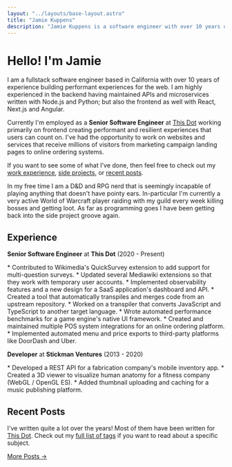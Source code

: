 ```yaml
---
layout: "../layouts/base-layout.astro"
title: "Jamie Kuppens"
description: "Jamie Kuppens is a software engineer with over 10 years of experience building for the web."
---
```



# Hello! I'm Jamie

I am a fullstack software engineer based in California with over 10 years of experience building
performant experiences for the web. I am highly experienced in the backend having maintained APIs
and microservices written with Node.js and Python; but also the frontend as well with React, Next.js
and Angular.

Currently I'm employed as a **Senior Software Engineer** at <a href="https://www.thisdot.co" target="_blank" rel="noopener">This Dot</a>
working primarily on frontend creating performant and resilient experiences that users can count on.
I've had the opportunity to work on websites and services that receive millions of visitors from
marketing campaign landing pages to online ordering systems.

If you want to see some of what I've done, then feel free to check out my [work
experience](#experience), [side projects](/projects), or [recent posts](#recent-posts).

In my free time I am a D&D and RPG nerd that is seemingly incapable of playing anything that doesn't
have pointy ears. In-particular I'm currently a very active World of Warcraft player raiding with my
guild every week killing bosses and getting loot. As far as programming goes I have been getting
back into the side project groove again.

## Experience

**Senior Software Engineer** at **This Dot** (2020 - Present)

<div class="text-gray-400">
  * Contributed to <span class="text-white">Wikimedia's QuickSurvey</span> extension to add support for multi-question surveys.
  * Updated several <span class="text-white">Mediawiki</span> extensions so that they work with temporary user accounts.
  * Implemented observability features and a new design for a <span class="text-white">SaaS application's dashboard</span> and API.
  * Created a tool that automatically transpiles and merges code from an upstream repository.
  * Worked on a transpiler that converts <span class="text-white">JavaScript</span> and <span class="text-white">TypeScript</span> to another target language.
  * Wrote automated performance benchmarks for a game engine's native UI framework.
  * Created and maintained multiple POS system integrations for an online ordering platform.
  * Implemented automated menu and price exports to third-party platforms like <span class="text-white">DoorDash</span> and <span class="text-white">Uber</span>.
</div>

**Developer** at **Stickman Ventures** (2013 - 2020)

<div class="text-gray-400">
  * Developed a <span class="text-white">REST API</span> for a fabrication company's mobile inventory app.
  * Created a 3D viewer to visualize human anatomy for a fitness company <span class="text-white">(WebGL / OpenGL ES)</span>.
  * Added thumbnail uploading and caching for a music publishing platform.
</div>

## Recent Posts

I've written quite a lot over the years! Most of them have been written for <a href="https://www.thisdot.co" target="_blank" rel="noopener">This Dot</a>.
Check out my [full list of tags](/tags) if you want to read about a specific subject.

<PostList limit="6" />

<a href="/posts">
  <p class="mb-0 text-right">More Posts →</p>
</a>
